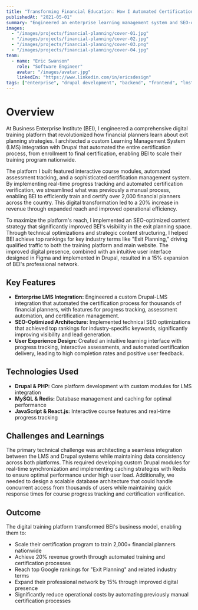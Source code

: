 ```yaml
---
title: "Transforming Financial Education: How I Automated Certification for 2,000+ Exit Planning Advisors"
publishedAt: "2021-05-01"
summary: "Engineered an enterprise learning management system and SEO-optimized website that transformed BEI's digital presence and expanded their nationwide reach."
images:
  - "/images/projects/financial-planning/cover-01.jpg"
  - "/images/projects/financial-planning/cover-02.jpg"
  - "/images/projects/financial-planning/cover-03.png"
  - "/images/projects/financial-planning/cover-04.jpg"
team:
  - name: "Eric Swanson"
    role: "Software Engineer"
    avatar: "/images/avatar.jpg"
    linkedIn: "https://www.linkedin.com/in/ericsdesign"
tags: ["enterprise", "drupal development", "backend", "frontend", "lms"]
---
```


# Overview

At Business Enterprise Institute (BEI), I engineered a comprehensive digital training platform that revolutionized how financial planners learn about exit planning strategies. I architected a custom Learning Management System (LMS) integration with Drupal that automated the entire certification process, from enrollment to final certification, enabling BEI to scale their training program nationwide.

The platform I built featured interactive course modules, automated assessment tracking, and a sophisticated certification management system. By implementing real-time progress tracking and automated certification verification, we streamlined what was previously a manual process, enabling BEI to efficiently train and certify over 2,000 financial planners across the country. This digital transformation led to a 20% increase in revenue through expanded reach and improved operational efficiency.

To maximize the platform's reach, I implemented an SEO-optimized content strategy that significantly improved BEI's visibility in the exit planning space. Through technical optimizations and strategic content structuring, I helped BEI achieve top rankings for key industry terms like "Exit Planning," driving qualified traffic to both the training platform and main website. The improved digital presence, combined with an intuitive user interface designed in Figma and implemented in Drupal, resulted in a 15% expansion of BEI's professional network.

## Key Features

- **Enterprise LMS Integration:** Engineered a custom Drupal-LMS integration that automated the certification process for thousands of financial planners, with features for progress tracking, assessment automation, and certification management.
- **SEO-Optimized Architecture:** Implemented technical SEO optimizations that achieved top rankings for industry-specific keywords, significantly improving visibility and lead generation.
- **User Experience Design:** Created an intuitive learning interface with progress tracking, interactive assessments, and automated certification delivery, leading to high completion rates and positive user feedback.

## Technologies Used

- **Drupal & PHP:** Core platform development with custom modules for LMS integration
- **MySQL & Redis:** Database management and caching for optimal performance
- **JavaScript & React.js:** Interactive course features and real-time progress tracking

## Challenges and Learnings

The primary technical challenge was architecting a seamless integration between the LMS and Drupal systems while maintaining data consistency across both platforms. This required developing custom Drupal modules for real-time synchronization and implementing caching strategies with Redis to ensure optimal performance under high user load. Additionally, we needed to design a scalable database architecture that could handle concurrent access from thousands of users while maintaining quick response times for course progress tracking and certification verification.

## Outcome

The digital training platform transformed BEI's business model, enabling them to:
- Scale their certification program to train 2,000+ financial planners nationwide
- Achieve 20% revenue growth through automated training and certification processes
- Reach top Google rankings for "Exit Planning" and related industry terms
- Expand their professional network by 15% through improved digital presence
- Significantly reduce operational costs by automating previously manual certification processes
